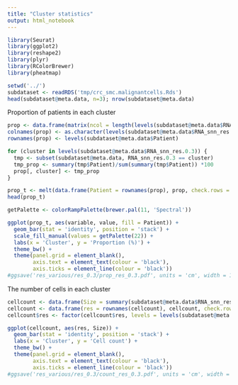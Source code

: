 ```yaml
---
title: "Cluster statistics"
output: html_notebook
---
```



```r
library(Seurat)
library(ggplot2)
library(reshape2)
library(plyr)
library(RColorBrewer)
library(pheatmap)

```

```r

setwd('../')
subdataset <- readRDS('tmp/crc_smc.malignantcells.Rds')
head(subdataset@meta.data, n=3); nrow(subdataset@meta.data)

```

Proportion of patients in each cluster
```r
prop <- data.frame(matrix(ncol = length(levels(subdataset@meta.data$RNA_snn_res.0.3)), nrow = length(levels(subdataset@meta.data$Patient))))
colnames(prop) <- as.character(levels(subdataset@meta.data$RNA_snn_res.0.3))
rownames(prop) <- levels(subdataset@meta.data$Patient)

for (cluster in levels(subdataset@meta.data$RNA_snn_res.0.3)) {
  tmp <- subset(subdataset@meta.data, RNA_snn_res.0.3 == cluster)
  tmp_prop <- summary(tmp$Patient)/sum(summary(tmp$Patient)) *100
  prop[, cluster] <- tmp_prop
}

prop_t <- melt(data.frame(Patient = rownames(prop), prop, check.rows = F, check.names = F))
head(prop_t)

getPalette <- colorRampPalette(brewer.pal(11, 'Spectral'))

ggplot(prop_t, aes(variable, value, fill = Patient)) +
  geom_bar(stat = 'identity', position = 'stack') +
  scale_fill_manual(values = getPalette(22)) +
  labs(x = 'Cluster', y = 'Proportion (%)') +
  theme_bw() +
  theme(panel.grid = element_blank(),
        axis.text = element_text(colour = 'black'),
        axis.ticks = element_line(colour = 'black'))
#ggsave('res_various/res_0.3/prop_res_0.3.pdf', units = 'cm', width = 12, height = 9)

```

The number of cells in each cluster
```r
cellcount <- data.frame(Size = summary(subdataset@meta.data$RNA_snn_res.0.3))
cellcount <- data.frame(res = rownames(cellcount), cellcount, check.rows = F)
cellcount$res <- factor(cellcount$res, levels = levels(subdataset@meta.data$RNA_snn_res.0.3))

ggplot(cellcount, aes(res, Size)) +
  geom_bar(stat = 'identity', position = 'stack') +
  labs(x = 'Cluster', y = 'Cell count') +
  theme_bw() +
  theme(panel.grid = element_blank(),
        axis.text = element_text(colour = 'black'),
        axis.ticks = element_line(colour = 'black'))
#ggsave('res_various/res_0.3/count_res_0.3.pdf', units = 'cm', width = 8, height = 9)

```


